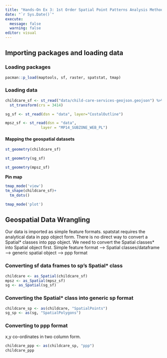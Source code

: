 ```yaml
---
title: "Hands-On Ex 3: 1st Order Spatial Point Patterns Analysis Methods"
date: "`r Sys.Date()`"
execute: 
  message: false
  warning: false
editor: visual
---
```


## Importing packages and loading data

### Loading packages

```r
pacman::p_load(maptools, sf, raster, spatstat, tmap)
```

### Loading data

```r
childcare_sf <- st_read("data/child-care-services-geojson.geojson") %>%
  st_transform(crs = 3414)
```

```r
sg_sf <- st_read(dsn = "data", layer="CostalOutline")
```

```r
mpsz_sf <- st_read(dsn = "data", 
                layer = "MP14_SUBZONE_WEB_PL")
```



#### Mapping the geospatial datasets

```r
st_geometry(childcare_sf)
```

```r
st_geometry(sg_sf)
```

```r
st_geometry(mpsz_sf)
```


**Pin map**

```r
tmap_mode('view')
tm_shape(childcare_sf)+
  tm_dots()
```

```r
tmap_mode('plot')
```

## Geospatial Data Wrangling
Our data is imported as simple feature formats. spatstat requires the analytical data in ppp object form. There is no direct way to convert a Spatial* classes into ppp object. We need to convert the Spatial classes* into Spatial object first. Simple feature format --> Spatial classes/dataframe --> generic spatial object --> ppp format

### Converting sf data frames to sp's Spatial* class
```r
childcare <- as_Spatial(childcare_sf)
mpsz <- as_Spatial(mpsz_sf)
sg <- as_Spatial(sg_sf)
```

### Converting the Spatial* class into generic sp format 
```r
childcare_sp <- as(childcare, "SpatialPoints")
sg_sp <- as(sg, "SpatialPolygons")
```

### Converting to ppp format
x,y co-ordinates in two column form. 
```r
childcare_ppp <- as(childcare_sp, "ppp")
childcare_ppp
```


